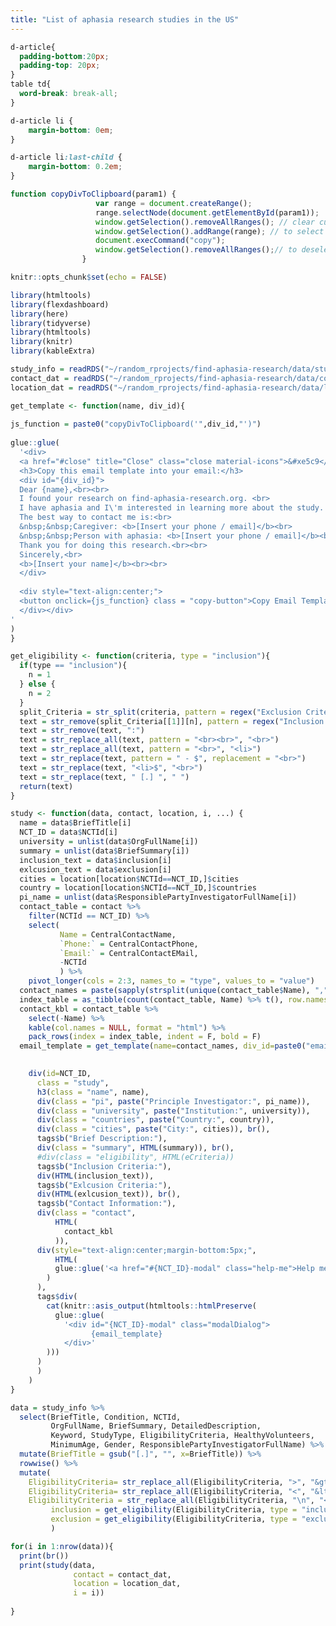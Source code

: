 ```yaml
---
title: "List of aphasia research studies in the US"
---
```


<link href="https://fonts.googleapis.com/icon?family=Material+Icons" rel="stylesheet">
      
```css
d-article{
  padding-bottom:20px;
  padding-top: 20px;
}
table td{ 
  word-break: break-all;
}

d-article li {
    margin-bottom: 0em;
}

d-article li:last-child {
    margin-bottom: 0.2em;
}

```

```js
function copyDivToClipboard(param1) {
                   var range = document.createRange();
                   range.selectNode(document.getElementById(param1));
                   window.getSelection().removeAllRanges(); // clear current selection
                   window.getSelection().addRange(range); // to select text
                   document.execCommand("copy");
                   window.getSelection().removeAllRanges();// to deselect
                }
```

```r

knitr::opts_chunk$set(echo = FALSE)

library(htmltools)
library(flexdashboard)
library(here)
library(tidyverse)
library(htmltools)
library(knitr)
library(kableExtra)

study_info = readRDS("~/random_rprojects/find-aphasia-research/data/study_info.rds")
contact_dat = readRDS("~/random_rprojects/find-aphasia-research/data/contact.rds")
location_dat = readRDS("~/random_rprojects/find-aphasia-research/data/location.rds")

```

```r

get_template <- function(name, div_id){
  
js_function = paste0("copyDivToClipboard('",div_id,"')")
  
glue::glue(
  '<div>
  <a href="#close" title="Close" class="close material-icons">&#xe5c9</a>
  <h3>Copy this email template into your email:</h3>
  <div id="{div_id}">
  Dear {name},<br><br>
  I found your research on find-aphasia-research.org. <br>
  I have aphasia and I\'m interested in learning more about the study. I think I may meet the study criteria. <br>
  The best way to contact me is:<br>
  &nbsp;&nbsp;Caregiver: <b>[Insert your phone / email]</b><br>
  &nbsp;&nbsp;Person with aphasia: <b>[Insert your phone / email]</b><br>
  Thank you for doing this research.<br><br>
  Sincerely,<br>
  <b>[Insert your name]</b><br><br>
  </div>
  
  <div style="text-align:center;">
  <button onclick={js_function} class = "copy-button">Copy Email Template</button>
  </div></div>
'
)
}

```


```r
get_eligibility <- function(criteria, type = "inclusion"){
  if(type == "inclusion"){
    n = 1
  } else {
    n = 2
  }
  split_Criteria = str_split(criteria, pattern = regex("Exclusion Criteria", ignore_case = T))
  text = str_remove(split_Criteria[[1]][n], pattern = regex("Inclusion Criteria", ignore_case = T))
  text = str_remove(text, ":")
  text = str_replace_all(text, pattern = "<br><br>", "<br>")
  text = str_replace_all(text, pattern = "<br>", "<li>")
  text = str_replace(text, pattern = " - $", replacement = "<br>")
  text = str_replace(text, "<li>$", "<br>")
  text = str_replace(text, " [.] ", " ")
  return(text)
}

study <- function(data, contact, location, i, ...) {
  name = data$BriefTitle[i]
  NCT_ID = data$NCTId[i]
  university = unlist(data$OrgFullName[i])
  summary = unlist(data$BriefSummary[i])
  inclusion_text = data$inclusion[i]
  exlcusion_text = data$exclusion[i]
  cities = location[location$NCTId==NCT_ID,]$cities
  country = location[location$NCTId==NCT_ID,]$countries
  pi_name = unlist(data$ResponsiblePartyInvestigatorFullName[i])
  contact_table = contact %>%
    filter(NCTId == NCT_ID) %>%
    select(
           Name = CentralContactName,
           `Phone:` = CentralContactPhone,
           `Email:` = CentralContactEMail,
           -NCTId
           ) %>%
    pivot_longer(cols = 2:3, names_to = "type", values_to = "value")
  contact_names = paste(sapply(strsplit(unique(contact_table$Name), ","),"[[",1), collapse = " and ")
  index_table = as_tibble(count(contact_table, Name) %>% t(), row.names = F, .name_repair = "minimal") %>% janitor::row_to_names(row_number = 1)
  contact_kbl = contact_table %>%
    select(-Name) %>%
    kable(col.names = NULL, format = "html") %>%
    pack_rows(index = index_table, indent = F, bold = F)
  email_template = get_template(name=contact_names, div_id=paste0("emailID", i))

  
    div(id=NCT_ID,
      class = "study",
      h3(class = "name", name),
      div(class = "pi", paste("Principle Investigator:", pi_name)),
      div(class = "university", paste("Institution:", university)),
      div(class = "countries", paste("Country:", country)), 
      div(class = "cities", paste("City:", cities)), br(),
      tags$b("Brief Description:"),
      div(class = "summary", HTML(summary)), br(),
      #div(class = "eligibility", HTML(eCriteria))
      tags$b("Inclusion Criteria:"),
      div(HTML(inclusion_text)),
      tags$b("Exlcusion Criteria:"),
      div(HTML(exlcusion_text)), br(),
      tags$b("Contact Information:"),
      div(class = "contact",
          HTML(
            contact_kbl
          )),
      div(style="text-align:center;margin-bottom:5px;",
          HTML(
          glue::glue('<a href="#{NCT_ID}-modal" class="help-me">Help me write an email to {contact_names}</a>')
        )
      ),
      tags$div(
        cat(knitr::asis_output(htmltools::htmlPreserve(
          glue::glue(
            '<div id="{NCT_ID}-modal" class="modalDialog">
                  {email_template}
            </div>'
        )))
      )
      )
    )
}


```
    
```r
data = study_info %>%
  select(BriefTitle, Condition, NCTId,
         OrgFullName, BriefSummary, DetailedDescription,
         Keyword, StudyType, EligibilityCriteria, HealthyVolunteers,
         MinimumAge, Gender, ResponsiblePartyInvestigatorFullName) %>%
  mutate(BriefTitle = gsub("[.]", "", x=BriefTitle)) %>%
  rowwise() %>%
  mutate(
    EligibilityCriteria= str_replace_all(EligibilityCriteria, ">", "&gt;"),
    EligibilityCriteria= str_replace_all(EligibilityCriteria, "<", "&lt;"),
    EligibilityCriteria = str_replace_all(EligibilityCriteria, "\n", "<br>"),
         inclusion = get_eligibility(EligibilityCriteria, type = "inclusion"),
         exclusion = get_eligibility(EligibilityCriteria, type = "exclusion")
         )
```

```r

for(i in 1:nrow(data)){
  print(br())
  print(study(data,
              contact = contact_dat,
              location = location_dat,
              i = i))
  
}
```



    
    